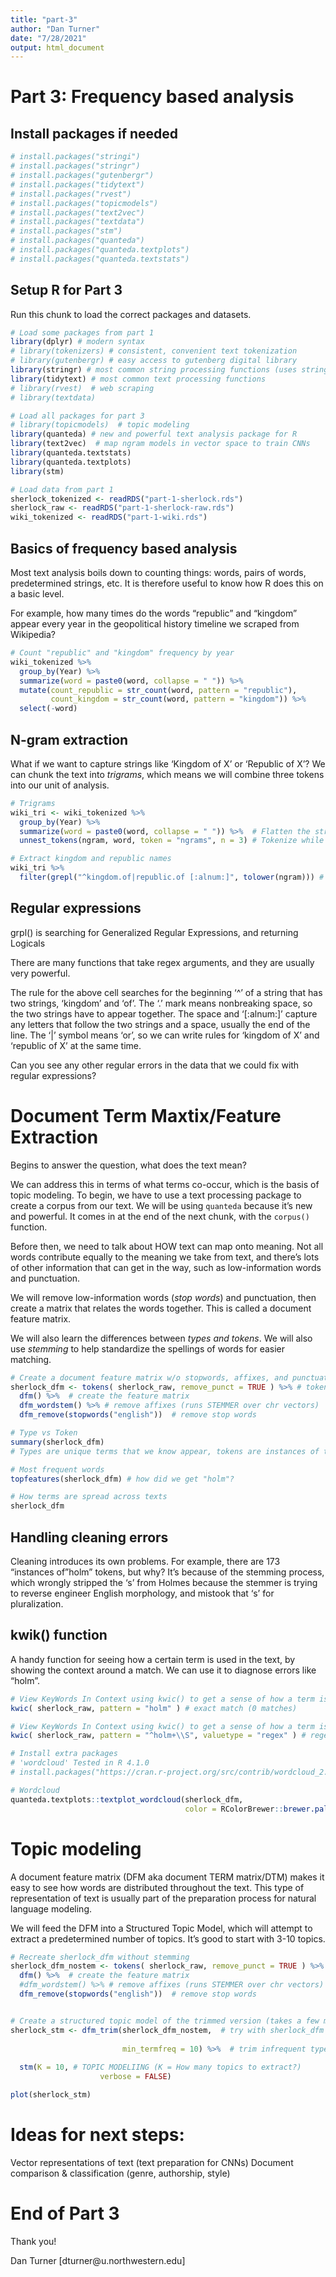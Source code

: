 ```yaml
---
title: "part-3"
author: "Dan Turner"
date: "7/28/2021"
output: html_document
---
```


# Part 3: Frequency based analysis

## Install packages if needed
```r
# install.packages("stringi")
# install.packages("stringr")
# install.packages("gutenbergr")
# install.packages("tidytext")
# install.packages("rvest")
# install.packages("topicmodels")
# install.packages("text2vec")
# install.packages("textdata")
# install.packages("stm")
# install.packages("quanteda")
# install.packages("quanteda.textplots")
# install.packages("quanteda.textstats")
```

## Setup R for Part 3

Run this chunk to load the correct packages and datasets.

```r
# Load some packages from part 1
library(dplyr) # modern syntax
# library(tokenizers) # consistent, convenient text tokenization
# library(gutenbergr) # easy access to gutenberg digital library
library(stringr) # most common string processing functions (uses stringi)
library(tidytext) # most common text processing functions
# library(rvest)  # web scraping
# library(textdata)

# Load all packages for part 3
# library(topicmodels)  # topic modeling
library(quanteda) # new and powerful text analysis package for R
library(text2vec)  # map ngram models in vector space to train CNNs
library(quanteda.textstats)
library(quanteda.textplots)
library(stm)

# Load data from part 1
sherlock_tokenized <- readRDS("part-1-sherlock.rds")
sherlock_raw <- readRDS("part-1-sherlock-raw.rds")
wiki_tokenized <- readRDS("part-1-wiki.rds")

```

## Basics of frequency based analysis

Most text analysis boils down to counting things: words, pairs of words, predetermined strings, etc. It is therefore useful to know how R does this on a basic level.

For example, how many times do the words "republic" and "kingdom" appear every year in the geopolitical history timeline we scraped from Wikipedia?

```r

# Count "republic" and "kingdom" frequency by year
wiki_tokenized %>%
  group_by(Year) %>%
  summarize(word = paste0(word, collapse = " ")) %>%
  mutate(count_republic = str_count(word, pattern = "republic"),
         count_kingdom = str_count(word, pattern = "kingdom")) %>%
  select(-word)

```

## N-gram extraction

What if we want to capture strings like 'Kingdom of X' or 'Republic of X'? We can chunk the text into *trigrams*, which means we will combine three tokens into our unit of analysis. 

```r

# Trigrams
wiki_tri <- wiki_tokenized %>%
  group_by(Year) %>%
  summarize(word = paste0(word, collapse = " ")) %>%  # Flatten the strings by year
  unnest_tokens(ngram, word, token = "ngrams", n = 3) # Tokenize while retaining year

# Extract kingdom and republic names
wiki_tri %>%
  filter(grepl("^kingdom.of|republic.of [:alnum:]", tolower(ngram))) # more on the rule below

```

## Regular expressions
grpl() is searching for Generalized Regular Expressions, and returning Logicals

There are many functions that take regex arguments, and they are usually very powerful.

The rule for the above cell searches for the beginning '^' of a string that has two strings, 'kingdom' and 'of'. The '.' mark means nonbreaking space, so the two strings have to appear together. The space and '[:alnum:]' capture any letters that follow the two strings and a space, usually the end of the line. The '|' symbol means 'or', so we can write rules for 'kingdom of X' and 'republic of X' at the same time.

Can you see any other regular errors in the data that we could fix with regular expressions?


# Document Term Maxtix/Feature Extraction

Begins to answer the question, what does the text mean?

We can address this in terms of what terms co-occur, which is the basis of topic modeling. To begin, we have to use a text processing package to create a corpus from our text. We will be using `quanteda` because it's new and powerful. It comes in at the end of the next chunk, with the `corpus()` function. 

Before then, we need to talk about HOW text can map onto meaning. Not all words contribute equally to the meaning we take from text, and there's lots of other information that can get in the way, such as low-information words and punctuation.

We will remove low-information words (*stop words*) and punctuation, then create a matrix that relates the words together. This is called a document feature matrix.

We will also learn the differences between *types and tokens*. We will also use *stemming* to help standardize the spellings of words for easier matching.


```r

# Create a document feature matrix w/o stopwords, affixes, and punctuation
sherlock_dfm <- tokens( sherlock_raw, remove_punct = TRUE ) %>% # tokenize a different way
  dfm() %>%  # create the feature matrix
  dfm_wordstem() %>% # remove affixes (runs STEMMER over chr vectors)
  dfm_remove(stopwords("english"))  # remove stop words

# Type vs Token
summary(sherlock_dfm)
# Types are unique terms that we know appear, tokens are instances of types that actually appear in the text

# Most frequent words
topfeatures(sherlock_dfm) # how did we get "holm"?

# How terms are spread across texts
sherlock_dfm

```
## Handling cleaning errors
Cleaning introduces its own problems. For example, there are 173 "instances of "holm" tokens, but why? It's because of the stemming process, which wrongly stripped the 's' from Holmes because the stemmer is trying to reverse engineer English morphology, and mistook that 's' for pluralization.


## kwik() function
A handy function for seeing how a certain term is used in the text, by showing the context around a match. We can use it to diagnose errors like "holm".

```r

# View KeyWords In Context using kwic() to get a sense of how a term is used
kwic( sherlock_raw, pattern = "holm" ) # exact match (0 matches)

# View KeyWords In Context using kwic() to get a sense of how a term is used
kwic( sherlock_raw, pattern = "^holm+\\S", valuetype = "regex" ) # regex match for words that start "holm"

```


```r

# Install extra packages
# 'wordcloud' Tested in R 4.1.0
# install.packages("https://cran.r-project.org/src/contrib/wordcloud_2.6.tar.gz", repos=NULL, type="source")

# Wordcloud
quanteda.textplots::textplot_wordcloud(sherlock_dfm,
                                       color = RColorBrewer::brewer.pal(8, "Set1"))

```


# Topic modeling

A document feature matrix (DFM aka document TERM matrix/DTM) makes it easy to see how words are distributed throughout the text. This type of representation of text is usually part of the preparation process for natural language modeling.

We will feed the DFM into a Structured Topic Model, which will attempt to extract a predetermined number of topics. It's good to start with 3-10 topics.

```r

# Recreate sherlock_dfm without stemming
sherlock_dfm_nostem <- tokens( sherlock_raw, remove_punct = TRUE ) %>% # tokenize a different way
  dfm() %>%  # create the feature matrix
  #dfm_wordstem() %>% # remove affixes (runs STEMMER over chr vectors)
  dfm_remove(stopwords("english"))  # remove stop words


# Create a structured topic model of the trimmed version (takes a few mins)
sherlock_stm <- dfm_trim(sherlock_dfm_nostem,  # try with sherlock_dfm too
                         
                         min_termfreq = 10) %>%  # trim infrequent types
  
  stm(K = 10, # TOPIC MODELIING (K = How many topics to extract?)
                    verbose = FALSE)

plot(sherlock_stm)

```

# Ideas for next steps:

Vector representations of text (text preparation for CNNs)
Document comparison & classification (genre, authorship, style)


# End of Part 3

Thank you!

Dan Turner [dturner@u.northwestern.edu]


